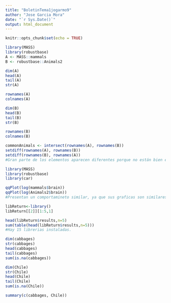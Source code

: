 ```yaml
---
title: "BoletinTema1jogarmo9"
author: "Jose Garcia Mora"
date: "`r Sys.Date()`"
output: html_document
---
```


```r
knitr::opts_chunk$set(echo = TRUE)
```

```r
library(MASS)
library(robustbase)
A <- MASS::mammals
B <- robustbase::Animals2

dim(A)
head(A)
tail(A)
str(A)

rownames(A)
colnames(A)

dim(B)
head(B)
tail(B)
str(B)

rownames(B)
colnames(B)

commonAnimals <- intersect(rownames(A), rownames(B))
setdiff(rownames(A), rownames(B))
setdiff(rownames(B), rownames(A))
#Gran parte de los elementos aparecen diferentes porque no están bien escritos.
```

```r
library(MASS)
library(robustbase)
library(car)

qqPlot(log(mammals$brain))
qqPlot(log(Animals2$brain))
#Presentan un comportamineto similar, ya que sus graficas son similares.
```

```r
libReturn<-library()
libReturn[[2]][1:5,1]

head(libReturn$results,n=5)
sum(table(head(libReturn$results,n=5)))
#Hay 15 librerias instaladas.
```

```r
dim(cabbages)
str(cabbages)
head(cabbages)
tail(cabbages)
sum(is.na(cabbages))

dim(Chile)
str(Chile)
head(Chile)
tail(Chile)
sum(is.na(Chile))

summary(c(cabbages, Chile))
```

